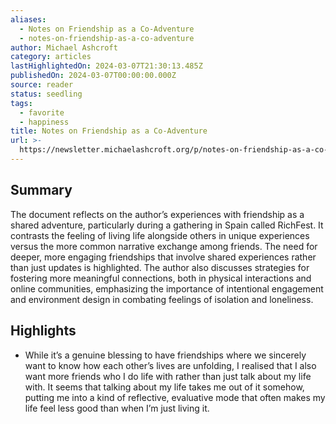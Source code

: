 ```yaml
---
aliases:
  - Notes on Friendship as a Co-Adventure
  - notes-on-friendship-as-a-co-adventure
author: Michael Ashcroft
category: articles
lastHighlightedOn: 2024-03-07T21:30:13.485Z
publishedOn: 2024-03-07T00:00:00.000Z
source: reader
status: seedling
tags:
  - favorite
  - happiness
title: Notes on Friendship as a Co-Adventure
url: >-
  https://newsletter.michaelashcroft.org/p/notes-on-friendship-as-a-co-adventure?utm_source=post-email-title&publication_id=10424&post_id=142390284&utm_campaign=email-post-title&isFreemail=true&r=eo14h&triedRedirect=true&utm_medium=email
---
```

## Summary

The document reflects on the author’s experiences with friendship as a shared adventure, particularly during a gathering in Spain called RichFest. It contrasts the feeling of living life alongside others in unique experiences versus the more common narrative exchange among friends. The need for deeper, more engaging friendships that involve shared experiences rather than just updates is highlighted. The author also discusses strategies for fostering more meaningful connections, both in physical interactions and online communities, emphasizing the importance of intentional engagement and environment design in combating feelings of isolation and loneliness.

## Highlights

- While it’s a genuine blessing to have friendships where we sincerely want to know how each other’s lives are unfolding, I realised that I also want more friends who I do life with rather than just talk about my life with. It seems that talking about my life takes me out of it somehow, putting me into a kind of reflective, evaluative mode that often makes my life feel less good than when I’m just living it.
